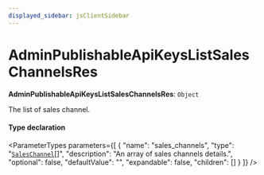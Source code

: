 ```yaml
---
displayed_sidebar: jsClientSidebar
---
```



# AdminPublishableApiKeysListSalesChannelsRes

 **AdminPublishableApiKeysListSalesChannelsRes**: `Object`

The list of sales channel.

#### Type declaration

<ParameterTypes parameters={[
  {
    "name": "sales_channels",
    "type": "[`SalesChannel`](../classes/internal.SalesChannel.mdx)[]",
    "description": "An array of sales channels details.",
    "optional": false,
    "defaultValue": "",
    "expandable": false,
    "children": []
  }
]} />
